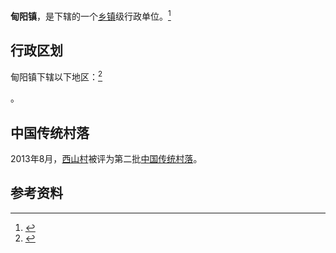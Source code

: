 {{中国乡级行政区|53/05/21/101/000}}

'''甸阳镇'''，是{{PRC admin/fullname|53/05/21/101/000|3}}下辖的一个[[乡镇|乡镇]]级行政单位。<ref>{{PRC admin/ref sgc|{{PRC admin/parent|53/05/21/101/000}}}}</ref>

== 行政区划 ==

甸阳镇下辖以下地区：<ref>{{PRC admin/ref sgc|53/05/21/101/000}}</ref>

{{PRC admin/children|53/05/21/101/000}}。

==中国传统村落==
2013年8月，[[西山村|西山村]]被评为第二批[[中国传统村落|中国传统村落]]。

== 参考资料 ==

{{reflist}}

{{行政区划小作品}}
{{PRC admin/navcat|53/05/21/101/000}}